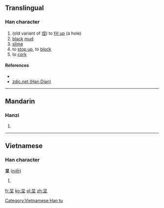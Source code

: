 ==Translingual==

===Han character===
{{Han char|rn=32|rad=土|as=04|sn=7|four=|canj=日土 (AG)|ids=⿱[[日]][[土]]}}

# (old variant of [[㘿]]) to [[fill up]] (a hole)
# [[black]] [[mud]]
# [[slime]]
# to [[stop up]], to [[block]]
# to [[cork]]

====References====
* {{Han ref|kx=0224.200|dkj=04904|dj=0459.080|hdz=10422.160|uh=573C|ud=22332}}
*[http://www.zdic.net/zd/zi/ZdicE5Zdic9CZdicBC.htm zdic.net (Han Dian)]

----

==Mandarin==

===Hanzi===
{{cmn-hanzi|pin=[[jī]] ([[ji1]]), [[niè]] ([[nie4]])|wg=chi<sup>1</sup>, nieh<sup>4</sup>}}

# {{defn|lang=cmn|sort=土04}}

----

==Vietnamese==

===Han character===
'''圼''' ([[niết]])

# {{defn|lang=vi}}

[[Category:Vietnamese Han tu]]

[[fr:圼]]
[[ko:圼]]
[[pl:圼]]
[[zh:圼]]